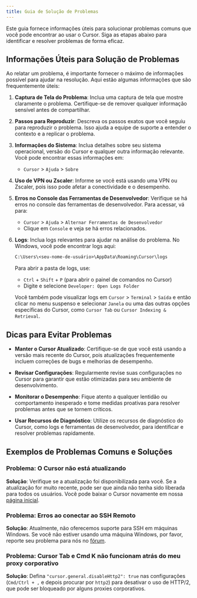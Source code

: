```yaml
---
title: Guia de Solução de Problemas
---
```


Este guia fornece informações úteis para solucionar problemas comuns que você pode encontrar ao usar o Cursor. Siga as etapas abaixo para identificar e resolver problemas de forma eficaz.

## Informações Úteis para Solução de Problemas

Ao relatar um problema, é importante fornecer o máximo de informações possível para ajudar na resolução. Aqui estão algumas informações que são frequentemente úteis:

1. **Captura de Tela do Problema**: Inclua uma captura de tela que mostre claramente o problema. Certifique-se de remover qualquer informação sensível antes de compartilhar.

2. **Passos para Reproduzir**: Descreva os passos exatos que você seguiu para reproduzir o problema. Isso ajuda a equipe de suporte a entender o contexto e a replicar o problema.

3. **Informações do Sistema**: Inclua detalhes sobre seu sistema operacional, versão do Cursor e qualquer outra informação relevante. Você pode encontrar essas informações em:

   - `Cursor` > `Ajuda` > `Sobre`

4. **Uso de VPN ou Zscaler**: Informe se você está usando uma VPN ou Zscaler, pois isso pode afetar a conectividade e o desempenho.

5. **Erros no Console das Ferramentas de Desenvolvedor**: Verifique se há erros no console das ferramentas de desenvolvedor. Para acessar, vá para:

   - `Cursor` > `Ajuda` > `Alternar Ferramentas de Desenvolvedor`
   - Clique em `Console` e veja se há erros relacionados.

6. **Logs**: Inclua logs relevantes para ajudar na análise do problema. No Windows, você pode encontrar logs aqui:

   ```txt
   C:\Users\<seu-nome-de-usuário>\AppData\Roaming\Cursor\logs
   ```

   Para abrir a pasta de logs, use:

   - `Ctrl` + `Shift` + `P` (para abrir o painel de comandos no Cursor)
   - Digite e selecione `Developer: Open Logs Folder`

   Você também pode visualizar logs em `Cursor` > `Terminal` > `Saída` e então clicar no menu suspenso e selecionar `Janela` ou uma das outras opções específicas do Cursor, como `Cursor Tab` ou `Cursor Indexing & Retrieval`.

## Dicas para Evitar Problemas

- **Manter o Cursor Atualizado**: Certifique-se de que você está usando a versão mais recente do Cursor, pois atualizações frequentemente incluem correções de bugs e melhorias de desempenho.

- **Revisar Configurações**: Regularmente revise suas configurações no Cursor para garantir que estão otimizadas para seu ambiente de desenvolvimento.

- **Monitorar o Desempenho**: Fique atento a qualquer lentidão ou comportamento inesperado e tome medidas proativas para resolver problemas antes que se tornem críticos.

- **Usar Recursos de Diagnóstico**: Utilize os recursos de diagnóstico do Cursor, como logs e ferramentas de desenvolvedor, para identificar e resolver problemas rapidamente.

## Exemplos de Problemas Comuns e Soluções

### Problema: O Cursor não está atualizando

**Solução**: Verifique se a atualização foi disponibilizada para você. Se a atualização for muito recente, pode ser que ainda não tenha sido liberada para todos os usuários. Você pode baixar o Cursor novamente em nossa [página inicial](https://cursor.com/).

### Problema: Erros ao conectar ao SSH Remoto

**Solução**: Atualmente, não oferecemos suporte para SSH em máquinas Windows. Se você não estiver usando uma máquina Windows, por favor, reporte seu problema para nós no [fórum](https://forum.cursor.com/).

### Problema: Cursor Tab e Cmd K não funcionam atrás do meu proxy corporativo

**Solução**: Defina `"cursor.general.disableHttp2": true` nas configurações (`Cmd/Ctrl + ,` e depois procurar por `http2`) para desativar o uso de HTTP/2, que pode ser bloqueado por alguns proxies corporativos.

